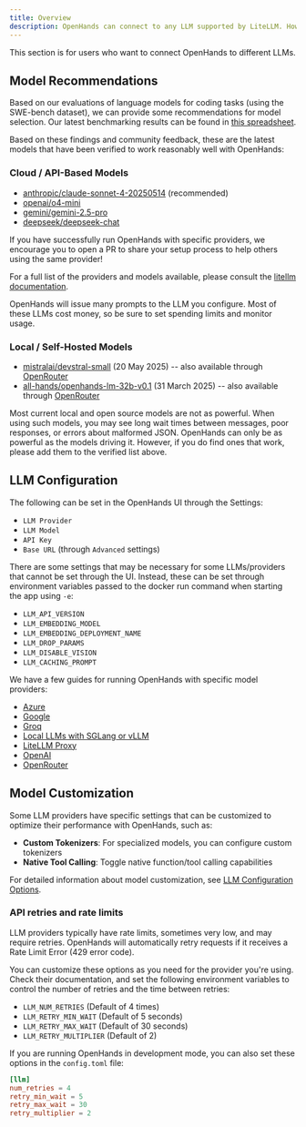 ```yaml
---
title: Overview
description: OpenHands can connect to any LLM supported by LiteLLM. However, it requires a powerful model to work.
---
```


<Note>
This section is for users who want to connect OpenHands to different LLMs.
</Note>

## Model Recommendations

Based on our evaluations of language models for coding tasks (using the SWE-bench dataset), we can provide some
recommendations for model selection. Our latest benchmarking results can be found in [this spreadsheet](https://docs.google.com/spreadsheets/d/1wOUdFCMyY6Nt0AIqF705KN4JKOWgeI4wUGUP60krXXs/edit?gid=0).

Based on these findings and community feedback, these are the latest models that have been verified to work reasonably well with OpenHands:

### Cloud / API-Based Models

- [anthropic/claude-sonnet-4-20250514](https://www.anthropic.com/api) (recommended)
- [openai/o4-mini](https://openai.com/index/introducing-o3-and-o4-mini/)
- [gemini/gemini-2.5-pro](https://blog.google/technology/google-deepmind/gemini-model-thinking-updates-march-2025/)
- [deepseek/deepseek-chat](https://api-docs.deepseek.com/)

If you have successfully run OpenHands with specific providers, we encourage you to open a PR to share your setup process
to help others using the same provider!

For a full list of the providers and models available, please consult the
[litellm documentation](https://docs.litellm.ai/docs/providers).

<Warning>
OpenHands will issue many prompts to the LLM you configure. Most of these LLMs cost money, so be sure to set spending
limits and monitor usage.
</Warning>

### Local / Self-Hosted Models

- [mistralai/devstral-small](https://www.all-hands.dev/blog/devstral-a-new-state-of-the-art-open-model-for-coding-agents) (20 May 2025) -- also available through [OpenRouter](https://openrouter.ai/mistralai/devstral-small:free)
- [all-hands/openhands-lm-32b-v0.1](https://www.all-hands.dev/blog/introducing-openhands-lm-32b----a-strong-open-coding-agent-model) (31 March 2025) -- also available through [OpenRouter](https://openrouter.ai/all-hands/openhands-lm-32b-v0.1)

<Note>
Most current local and open source models are not as powerful. When using such models, you may see long
wait times between messages, poor responses, or errors about malformed JSON. OpenHands can only be as powerful as the
models driving it. However, if you do find ones that work, please add them to the verified list above.
</Note>

## LLM Configuration

The following can be set in the OpenHands UI through the Settings:

- `LLM Provider`
- `LLM Model`
- `API Key`
- `Base URL` (through `Advanced` settings)

There are some settings that may be necessary for some LLMs/providers that cannot be set through the UI. Instead, these
can be set through environment variables passed to the docker run command when starting the app
using `-e`:

- `LLM_API_VERSION`
- `LLM_EMBEDDING_MODEL`
- `LLM_EMBEDDING_DEPLOYMENT_NAME`
- `LLM_DROP_PARAMS`
- `LLM_DISABLE_VISION`
- `LLM_CACHING_PROMPT`

We have a few guides for running OpenHands with specific model providers:

- [Azure](/usage/llms/azure-llms)
- [Google](/usage/llms/google-llms)
- [Groq](/usage/llms/groq)
- [Local LLMs with SGLang or vLLM](/usage/llms/local-llms)
- [LiteLLM Proxy](/usage/llms/litellm-proxy)
- [OpenAI](/usage/llms/openai-llms)
- [OpenRouter](/usage/llms/openrouter)

## Model Customization

Some LLM providers have specific settings that can be customized to optimize their performance with OpenHands, such as:

- **Custom Tokenizers**: For specialized models, you can configure custom tokenizers
- **Native Tool Calling**: Toggle native function/tool calling capabilities

For detailed information about model customization, see [LLM Configuration Options](configuration-options#llm-customization).

### API retries and rate limits

LLM providers typically have rate limits, sometimes very low, and may require retries. OpenHands will automatically
retry requests if it receives a Rate Limit Error (429 error code).

You can customize these options as you need for the provider you're using. Check their documentation, and set the
following environment variables to control the number of retries and the time between retries:

- `LLM_NUM_RETRIES` (Default of 4 times)
- `LLM_RETRY_MIN_WAIT` (Default of 5 seconds)
- `LLM_RETRY_MAX_WAIT` (Default of 30 seconds)
- `LLM_RETRY_MULTIPLIER` (Default of 2)

If you are running OpenHands in development mode, you can also set these options in the `config.toml` file:

```toml
[llm]
num_retries = 4
retry_min_wait = 5
retry_max_wait = 30
retry_multiplier = 2
```
